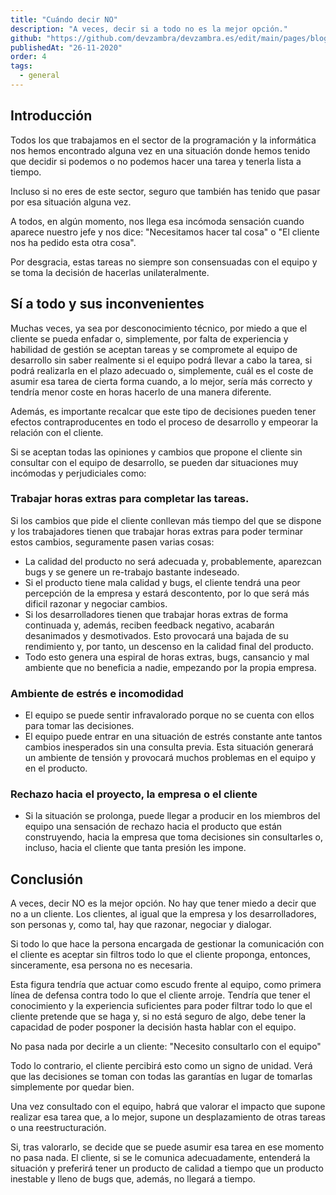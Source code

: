 ```yaml
---
title: "Cuándo decir NO"
description: "A veces, decir si a todo no es la mejor opción."
github: "https://github.com/devzambra/devzambra.es/edit/main/pages/blog/cuando-decir-no.mdx"
publishedAt: "26-11-2020"
order: 4
tags:
  - general
---
```


## Introducción

Todos los que trabajamos en el sector de la programación y la informática nos hemos encontrado alguna vez en una situación donde hemos tenido que decidir si podemos o no podemos hacer una tarea y tenerla lista a tiempo.

Incluso si no eres de este sector, seguro que también has tenido que pasar por esa situación alguna vez.

A todos, en algún momento, nos llega esa incómoda sensación cuando aparece nuestro jefe y nos dice: "Necesitamos hacer tal cosa" o "El cliente nos ha pedido esta otra cosa".

Por desgracia, estas tareas no siempre son consensuadas con el equipo y se toma la decisión de hacerlas unilateralmente.

## Sí a todo y sus inconvenientes

Muchas veces, ya sea por desconocimiento técnico, por miedo a que el cliente se pueda enfadar o, simplemente, por falta de experiencia y habilidad de gestión se aceptan tareas y se compromete al equipo de desarrollo sin saber realmente si el equipo podrá llevar a cabo la tarea, si podrá realizarla en el plazo adecuado o, simplemente, cuál es el coste de asumir esa tarea de cierta forma cuando, a lo mejor, sería más correcto y tendría menor coste en horas hacerlo de una manera diferente.

Además, es importante recalcar que este tipo de decisiones pueden tener efectos contraproducentes en todo el proceso de desarrollo y empeorar la relación con el cliente.

Si se aceptan todas las opiniones y cambios que propone el cliente sin consultar con el equipo de desarrollo, se pueden dar situaciones muy incómodas y perjudiciales como:

### Trabajar horas extras para completar las tareas.

Si los cambios que pide el cliente conllevan más tiempo del que se dispone y los trabajadores tienen que trabajar horas extras para poder terminar estos cambios, seguramente pasen varias cosas:

- La calidad del producto no será adecuada y, probablemente, aparezcan bugs y se genere un re-trabajo bastante indeseado.
- Si el producto tiene mala calidad y bugs, el cliente tendrá una peor percepción de la empresa y estará descontento, por lo que será más dificil razonar y negociar cambios.
- Si los desarrolladores tienen que trabajar horas extras de forma continuada y, además, reciben feedback negativo, acabarán desanimados y desmotivados. Esto provocará una bajada de su rendimiento y, por tanto, un descenso en la calidad final del producto.
- Todo esto genera una espiral de horas extras, bugs, cansancio y mal ambiente que no beneficia a nadie, empezando por la propia empresa.

### Ambiente de estrés e incomodidad

- El equipo se puede sentir infravalorado porque no se cuenta con ellos para tomar las decisiones.
- El equipo puede entrar en una situación de estrés constante ante tantos cambios inesperados sin una consulta previa. Esta situación generará un ambiente de tensión y provocará muchos problemas en el equipo y en el producto.

### Rechazo hacia el proyecto, la empresa o el cliente

- Si la situación se prolonga, puede llegar a producir en los miembros del equipo una sensación de rechazo hacia el producto que están construyendo, hacia la empresa que toma decisiones sin consultarles o, incluso, hacia el cliente que tanta presión les impone.

## Conclusión

A veces, decir NO es la mejor opción. No hay que tener miedo a decir que no a un cliente. Los clientes, al igual que la empresa y los desarrolladores, son personas y, como tal, hay que razonar, negociar y dialogar.

Si todo lo que hace la persona encargada de gestionar la comunicación con el cliente es aceptar sin filtros todo lo que el cliente proponga, entonces, sinceramente, esa persona no es necesaria.

Esta figura tendría que actuar como escudo frente al equipo, como primera línea de defensa contra todo lo que el cliente arroje. Tendría que tener el conocimiento y la experiencia suficientes para poder filtrar todo lo que el cliente pretende que se haga y, si no está seguro de algo, debe tener la capacidad de poder posponer la decisión hasta hablar con el equipo.

No pasa nada por decirle a un cliente: "Necesito consultarlo con el equipo"

Todo lo contrario, el cliente percibirá esto como un signo de unidad. Verá que las decisiones se toman con todas las garantías en lugar de tomarlas simplemente por quedar bien.

Una vez consultado con el equipo, habrá que valorar el impacto que supone realizar esa tarea que, a lo mejor, supone un desplazamiento de otras tareas o una reestructuración.

Si, tras valorarlo, se decide que se puede asumir esa tarea en ese momento no pasa nada. El cliente, si se le comunica adecuadamente, entenderá la situación y preferirá tener un producto de calidad a tiempo que un producto inestable y lleno de bugs que, además, no llegará a tiempo.
